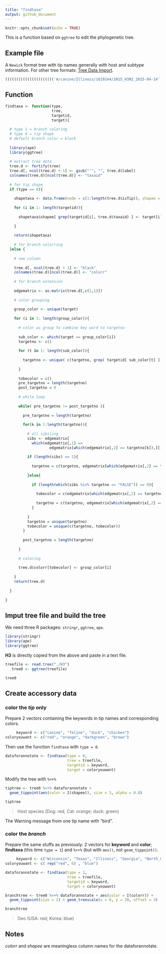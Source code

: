 ```yaml
---
title: "findtaxa"
output: github_document
---
```


```r
knitr::opts_chunk$set(echo = TRUE)
```


This is a function based on `ggtree` to edit the phylogenetic tree.

## Example file

A `Newick` format tree with tip names generally with host and subtype information. For other tree formats: [Tree Data Import](https://bioconductor.org/packages/devel/bioc/vignettes/ggtree/inst/doc/treeImport.html).


```r

(((((((((((((((((((((('A/canine/Illinois/1619144/2015_H3N2_2015-04-14':8.3E-4,'A/canine/Georgia/95391/2015_H3N2_2015-07-13':5.4E-4):6.8E-4,'A/canine/Illinois/12191/2015_H3N2_2015-04-15':0.00169):5.4E-4,('A/canine/Illinois/0843093/2015_H3N2_2015-03-30':5.4E-4,'A/canine/Korea/0589318/2015_H3N2_2015-03-05':6.8E-4):5.4E-4):5.4E-4,(('A/canine/Indiana/96198/2015_H3N2_2015-07-02':0.00481,'A/canine/North_Carolina/109904/2015_H3N2_2015-07-29':8.3E-4):0.00873,('A/canine/Wisconsin/19137/2016_H3N2_2016-02-08':7.3E-4,'A/canine/Texas/343907/2015_H3N2_2015-12-22':6.3E-4):0.0014):5.7E-4):0.00247,'A/canine/Korea/BD-1/2013_H3N2_2013-05-30':0.00127):6.8E-4,'A/canine/Korea/DG1/2014_H3N2_2014-02-13':0.00619):0.00186,'A/canine/Korea/S1/2012_H3N2_2012-11-05':0.00684):0.00126,(((('A/feline/Korea/FY028/2010_H3N2_2010-10-15':0.00247,'A/canine/Korea/CY009/2010_H3N2_2010-10-15':0.00185):5.4E-4,('A/canine/Korea/CY005/2010_H3N2_2010-10-15':6.8E-4,'A/canine/Korea/CY001/2010_H3N2_2010-10-15':0.00244):5.4E-4):5.4E-4,('A/feline/Korea/FY029/2010_H3N2_2010-10-15':0.00184,'A/feline/Korea/FY027/2010_H3N2_2010-10-15':0.00246):5.0E-4):0.00185,('A/feline/Korea/02/2011_H3N2_2011-10-15':0.01252,'A/canine/Korea/KRIBB01/2011_H3N2_2011-11-01':5.4E-4):0.0037):6.9E-4):0.00308,(((((((('A/canine/Beijing/305/2009_H3N2_2009-12-13':6.8E-4,'A/canine/Beijing/295/2009_H3N2_2009-12-14':0.00126):0.00186,'A/canine/Beijing/418/2010_H3N2_2010-01-08':0.00126):5.4E-4,'A/canine/Beijing/253/2009_H3N2_2009-12-09':5.4E-4):5.9E-4,(('A/canine/Beijing/362/2009_H3N2_2009-12-17':0.00186,'A/canine/Beijing/420/2010_H3N2_2010-01-08':6.8E-4):0.00177,'A/canine/Beijing/364/2009_H3N2_2009-12-17':5.3E-4):0.00126):5.3E-4,'A/canine/Beijing/359/2009_H3N2_2009-12-17':5.4E-4):5.3E-4,'A/canine/Beijing/511/2010_H3N2_2010-01-03':0.00212):0.00126,'A/canine/Beijing/1028/2010_H3N2_2010-02-02':5.4E-4):0.00198,'A/canine/Jiangsu/06/2010_H3N2_2010-06-15':0.00186):5.4E-4):5.4E-4,((('A/canine/Liaoning/1585/2010_H3N2_2010-04-06':0.00184,'A/canine/Liaoning/1578/2010_H3N2_2010-04-06':0.00127):5.4E-4,'A/canine/Zhejiang/1/2010_H3N2_2010-09-30':0.00126):6.8E-4,('A/feline/Korea/01/2010_H3N2_2010-03-15':6.8E-4,'A/feline/Korea/01/2010_H3N2_a_2010-03-15':5.4E-4):0.00246):5.4E-4):5.4E-4,(((((('A/canine/Liaoning/27/2012_H3N2_2012-04-11':5.4E-4,'A/canine/Heilongjiang/L1/2013_H3N2_2013-03-10':6.8E-4):0.00126,('A/canine/Guangdong/05/2011_H3N2_2011-02-15':0.00244,'A/canine/Nanjing/11/2012_H3N2_2012-11-15':0.00308):5.4E-4):5.4E-4,('A/canine/Guangdong/12/2012_H3N2_2012-09-15':5.4E-4,'A/canine/Guangdong/23/2012_H3N2_2012-09-18':5.4E-4):0.00519):8.0E-4,'A/canine/Guangdong/04/2011_H3N2_2011-02-15':0.01795):0.0015,(('A/canine/Guangdong/1/2011_H3N2_2011-02-15':0.00127,'A/canine/Guangdong/3/2011_H3N2_2011-03-15':0.00372):8.7E-4,('A/canine/Guangdong/2/2011_H3N2_2011-02-15':0.00206,'A/feline/Heilongjiang/ZH/2014_H3N2_2014-02-17':0.00227):0.00186):0.00241):5.4E-4,((('A/canine/Jiangsu/01/2009_H3N2_2009-12-15':0.00246,'A/canine/Jiangsu/02/2010_H3N2_2010-03-15':0.00185):5.4E-4,'A/canine/Jiangsu/03/2010_H3N2_2010-04-15':6.8E-4):5.4E-4,('A/canine/Jiangsu/05/2010_H3N2_2010-05-15':6.8E-4,'A/canine/Jiangsu/04/2010_H3N2_2010-05-15':6.8E-4):6.8E-4):0.00186):6.3E-4):0.00308,(('A/canine/Korea/1/2010_H3N1_2010-02-05':5.4E-4,'A/canine/Korea/01/2007_H3N2_2007-05-15':0.00185):6.8E-4,('A/canine/Korea/MV1/2012_H3N2_2012-11-07':0.00247,'A/canine/Korea/VC378/2012_H3N2_2012-03-13':5.4E-4):5.4E-4):5.0E-4):0.00312,((('A/canine/Guangdong/2/2007_H3N2_2007-10-18':5.0E-4,'A/feline/Guangdong/1/2011_H3N2_2011-08-10':0.00185):5.4E-4,'A/canine/Guangdong/1/2007_H3N2_2007-04-18':6.8E-4):7.4E-4,'A/canine/Guangdong/2/2006_H3N2_2006-08-15':0.00363):0.00372):5.4E-4,'A/feline/Guangdong/1/2012_H3N2_2012-11-15':0.00547):0.00101,'A/canine/Guangdong/1/2006_H3N2_2006-06-15':0.00355):0.01161,(('A/duck/Korea/U14-2/2007_H3N2_2007-05-15':0.02024,'A/duck/Korea/JS53/2004_H3N2_2004-12-05':0.0013):0.00141,'A/aquatic_bird/Korea/JN-2/2006_H3N2_2006-99-99':0.00289):0.00518):0.01259,(((((((('A/duck/Korea/LPM66/2006_H3N2_2006-99-99':6.8E-4,'A/duck/Korea/LPM56/2005_H3N2_2005-99-99':5.4E-4):5.4E-4,'A/chicken/Korea/LPM67/2006_H3N2_2006-99-99':5.4E-4):0.00126,'A/chicken/Korea/LPM61/2005_H3N2_2005-99-99':0.00126):6.8E-4,('A/duck/Korea/LPM36/2005_H3N6_2005-99-99':0.00245,'A/duck/Korea/LPM38/2005_H3N6_2005-99-99':6.8E-4):5.4E-4):5.4E-4,('A/duck/Korea/LPM91/2006_H3N2_2006-99-99':0.00185,'A/duck/Korea/LPM92/2006_H3N2_2006-99-99':5.4E-4):0.00431):7.1E-4,'A/chicken/Korea/LPM88/2006_H3N2_2006-99-99':0.00618):0.00155,'A/duck/Korea/U14-1/2007_H3N2_2007-05-15':0.01471):0.01399,('A/chicken/Korea/S6/03_H3N2_2003-99-99':0.00476,'A/duck/Korea/U2-5/2007_H3N8_2007-05-01':0.0302):0.00461):0.00222):0.00173,((((((((('A/chicken/Korea/LPM43/2005_H3N2_2005-99-99':6.7E-4,'A/chicken/Korea/LPM44/2005_H3N2_2005-99-99':5.4E-4):0.00185,'A/duck/Korea/LPM22/2005_H3N2_2005-99-99':5.4E-4):5.4E-4,'A/duck/Korea/LPM23/2005_H3N2_2005-99-99':5.4E-4):0.00245,'A/duck/Korea/LPM18/2004_H3N2_2004-99-99':5.4E-4):6.8E-4,'A/chicken/Korea/LPM17/2004_H3N2_2004-99-99':5.4E-4):0.00185,'A/duck/Korea/LPM01/2004_H3N2_2004-99-99':0.00126):6.8E-4,'A/chicken/Korea/LPM03/2004_H3N2_2004-99-99':0.00126):6.8E-4,'A/duck/Korea/LPM09/2004_H3N2_2004-99-99':0.00307):0.0068,'A/duck/Korea/LPM86/2006_H3N2_2006-99-99':0.02334):0.0075):0.00704,(('A/duck/Korea/HP69/2007_H3N6_2007-11-29':0.00113,'A/duck/Korea/HP68/2007_H3N6_2007-11-30':0.0026):0.01106,'A/duck/Korea/U10-2/2007_H3N6_2007-05-09':0.00872):0.03788):0.00576,('A/duck/Korea/U12/2007_H3N2_2007-05-10':0.01335,'A/duck/Korea/A122/10_H3N6_2010-11-15':0.06043):0.02272):0.03652,(((((('A/muscovy_duck/Vietnam/LBM189/2012_H3N2_2012-99-99':5.4E-4,'A/muscovy_duck/Vietnam/LBM201/2012_H3N2_2012-07-11':5.4E-4):0.00219,'A/muscovy_duck/Vietnam/LBM437/2013_H3N8_2013-06-05':0.00705):0.00126,'A/duck/Vietnam/LBM211/2012_H3N8_2012-07-11':0.00666):5.3E-4,('A/muscovy_duck/Vietnam/LBM115/2012_H3N2_2012-07-11':0.00313,'A/duck/Hunan/S1824/2012_H3N8_2012-03-24':0.01275):0.00246):0.00501,(((('A/duck/Zhejiang/D1-1/2013_H3N6_2013-11-14':5.4E-4,'A/duck/Zhejiang/D1-3/2013_H3N6_2013-11-14':6.8E-4):0.00126,'A/duck/Anhui/D293/2014_H3N2_2014-02-04':0.00248):0.00238,'A/chicken/Guangdong/G1863/2014_H3N0_2014-04-16':0.01468):0.00375,'A/duck/Zhejiang/5/2011_H3N3_2011-06-15':0.00899):5.3E-4):0.00574,'A/duck/Shanghai/SH1/2013_H3N2_2013-04-26':0.01411):0.04708):0.01376,'A/duck/Vietnam/OIE-2382/2009_H3N2_2009-99-99':0.08538);


```




## Function


```r

findtaxa <- function(type, 
                     tree, 
                     targetid, 
                     target){
  
  # type 1 = branch coloring 
  # type 0 = tip shape
  # default branch color = black
  
  library(ape)
  library(ggtree)
  
  # extract tree data
  tree.d <- fortify(tree)
  tree.d[, ncol(tree.d) + 1] <- gsub("'", "", tree.d$label)
  colnames(tree.d)[ncol(tree.d)] <- "taxaid"
  
  # for tip shape
  if (type == 0){
    
    shapetaxa <- data.frame(node = c(1:length(tree.d$isTip)), shapee = NA)
    
    for (i in 1: length(targetid)){
      
      shapetaxa$shapee[ grep(targetid[i], tree.d$taxaid) ] <- target[i]
      
    }
    
    return(shapetaxa)
    
    # for branch colorring     
  }else {
    
    # new column
    
    tree.d[, ncol(tree.d) + 1] <- "black"
    colnames(tree.d)[ncol(tree.d)] <- "colorr"
    
    # for branch extension
    
    edgematrix <- as.matrix(tree.d[,c(2,1)])
    
    # color grouping 
    
    group_color <- unique(target)
    
    for (i in 1: length(group_color)){
      
      # color as group to combine key word to targetno
      
      sub_color <- which(target == group_color[i])
      targetno <- c()
      
      for (t in 1: length(sub_color)){
        
        targetno <- unique( c(targetno, grep( targetid[ sub_color[t] ], tree.d$taxaid)) )
        
      }
      
      tobecolor = c()
      pre_targetno = length(targetno)
      post_targetno = 0
      
      # while loop 
      
      while( pre_targetno != post_targetno ){
        
        pre_targetno = length(targetno)
        
        for(k in 1:length(targetno)){
          
          # all sibiling 
          sibs <- edgematrix[
            which(edgematrix[,1] == 
                    edgematrix[which(edgematrix[,2] == targetno[k]),][1]),][,2]
          
          if (length(sibs) == 1){
            
            targetno = c(targetno, edgematrix[which(edgematrix[,2] == targetno[k]),][1])
            
          }else{
            
            if (length(which(sibs %in% targetno == "FALSE")) == 0){
              
              tobecolor = c(edgematrix[which(edgematrix[,2] == targetno[k]),][1], tobecolor)
              
              targetno = c(targetno, edgematrix[which(edgematrix[,2] == targetno[k]),][1])
            }
            
          }
          targetno = unique(targetno)
          tobecolor = unique(c(targetno, tobecolor))
        }
        
        post_targetno = length(targetno)
        
      }
      
      # coloring
      
      tree.d$colorr[tobecolor] <- group_color[i]
      
    }
    return(tree.d)    
    
  }
  
}


```


## Imput tree file and build the tree

We need three R packages: `stringr`, `ggtree`, `ape`.

```r

library(stringr)
library(ape)
library(ggtree)

```

**H3** is directly copied from the above and paste in a text file.

```r

treefile <- read.tree("./H3")
   tree0 <- ggtree(treefile)

```

```r

tree0

```

## Create accessory data 

### color the *tip* only

Prepare 2 vectors containing the keywords in tip names and corresponding colors.

```r

     keyword <- c("canine", "feline", "duck", "chicken")
coloryouwant <- c("red", "orange", "darkgreen", "brown") 

```

Then use the function `findtaxa` with `type = 0`.   

```r

dataforannotate <- findtaxa(type = 0, 
                            tree = treefile, 
                            targetid = keyword,
                            target = coloryouwant)

```

Modify the tree with `%<+%`

```r

tiptree <- tree0 %<+% dataforannotate + 
  geom_tippoint(aes(color = I(shapee)), size = 3, alpha = 0.8)


```

```r

tiptree

```

> Host species (Dog: red, Cat: orange; duck: green)


The Warning message from one tip name with "bird".



### color the *branch*

Prepare the same stuffs as previously: 2 vectors for **keyword** and **color**; **findtaxa** (this time `type = 1`) and `%<+%` (but with `aes()`, not `geom_tippoint()`.

```r

     keyword <- c("Wisconsin", "Texas", "Illinois", "Georgia", "North_Carolina", "Indiana", "Korea")
coloryouwant <- c( rep("red", 6) , "blue") 

```

```r

dataforannotate <- findtaxa(type = 1, 
                            tree = treefile, 
                            targetid = keyword,
                            target = coloryouwant)


```

```r

branchtree <- tree0 %<+% dataforannotate + aes(color = I(colorr)) + 
  geom_tippoint(size = 2) + geom_treescale(x = 0, y = 20, offset = 3)


```
```r

branchtree

```

> Geo (USA: red; Korea: blue)


## Notes

*colorr* and *shapee* are meaningless column names for the dataforannotate. 



